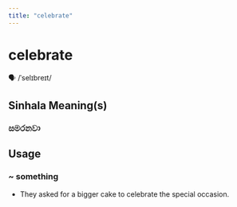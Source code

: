 ```yaml
---
title: "celebrate"
---
```


# celebrate

🗣️ /ˈselɪbreɪt/

## Sinhala Meaning(s)

### සමරනවා

## Usage

### ~ something

- They asked for a bigger cake to celebrate the special occasion.

